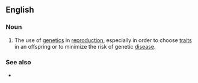 ==English==
{{wikipedia}}

===Noun===
{{en-noun|-}}

# {{lb|en|biology|genetics}} The use of [[genetics]] in [[reproduction]], especially in order to choose [[trait]]s in an offspring or to minimize the risk of genetic [[disease]].

===See also===
* {{l|en|eugenics}}